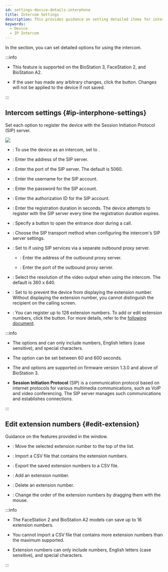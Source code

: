 ```yaml
---
id: settings-device-details-interphone
title: Intercom Settings
description: This provides guidance on setting detailed items for intercom use.
keywords:
  - Device
  - IP Intercom
---
```


In the <Cmd sid='device.info.interphone' product='2' /> section, you can set detailed options for using the intercom.

:::info

* This feature is supported on the BioStation 3, FaceStation 2, and BioStation A2.

* If the user has made any arbitrary changes, click the <Cmd sid='button.apply' product='2' /> button. Changes will not be applied to the device if not saved.

:::

## Intercom settings {#ip-interphone-settings}

Set each option to register the device with the Session Initiation Protocol (SIP) server.

<Image src='/img/biostarx-setting-device-edit-ipinterphone.png' />

* <Cmd sid='device.info.interphone' product='2' />: To use the device as an intercom, set to <Cmd sid='device.info.enabled' product='2' />.

* <Cmd sid='device.intercom.ipAddr' product='2' />: Enter the address of the SIP server.

* <Cmd sid='device.intercom.port' product='2' />: Enter the port of the SIP server. The default is 5060.

* <Cmd sid='device.intercom.account.new' product='2' />: Enter the username for the SIP account.

* <Cmd sid='device.intercom.password.new' product='2' />: Enter the password for the SIP account.

* <Cmd sid='device.intercom.authorization.id' product='2' />: Enter the authorization ID for the SIP account.

* <Cmd sid='device.intercom.registration.duration' product='2' />: Enter the registration duration in seconds. The device attempts to register with the SIP server every time the registration duration expires.

* <Cmd sid='device.intercom.doorOpenButton' product='2' />: Specify a button to open the entrance door during a call.

* <Cmd sid='device.intercom.transport' product='2' />: Choose the SIP transport method when configuring the intercom's SIP server settings.

* <Cmd sid='device.intercom.outbound.proxy.server' product='2' />: Set to <Cmd sid='device.info.enabled' product='2' /> if using SIP services via a separate outbound proxy server.

  * <Cmd sid='device.intercom.outbound.proxy.server.ipAddress' product='2' />: Enter the address of the outbound proxy server.

  * <Cmd sid='device.intercom.outbound.proxy.server.port' product='2' />: Enter the port of the outbound proxy server.

* <Cmd sid='device.intercom.resolution' product='2' />: Select the resolution of the video output when using the intercom. The default is <Cmd>360 x 640</Cmd>.

* <Cmd sid='device.intercom.extension.display' product='2' />: Set to <Cmd sid='device.info.disable' product='2' /> to prevent the device from displaying the extension number. Without displaying the extension number, you cannot distinguish the recipient on the calling screen.

* <Cmd sid='device.intercom.extension' product='2' />: You can register up to 128 extension numbers. To add or edit extension numbers, click the <Cmd sid='device.intercom.extension.editBtn' product='2' /> button. For more details, refer to the [following document](#edit-extension).

:::info

* The options <Cmd sid='device.intercom.account.new' product='2' /> and <Cmd sid='device.intercom.authorization.id' product='2' /> can only include numbers, English letters (case sensitive), and special characters.

* The <Cmd sid='device.intercom.registration.duration' product='2' /> option can be set between 60 and 600 seconds.

* The <Cmd sid='device.intercom.transport' product='2' /> and <Cmd sid='device.intercom.resolution' product='2' /> options are supported on firmware version 1.3.0 and above of BioStation 3.

* **Session Initiation Protocol** (SIP) is a communication protocol based on internet protocols for various multimedia communications, such as VoIP and video conferencing. The SIP server manages such communications and establishes connections.

:::

## Edit extension numbers {#edit-extension}

Guidance on the features provided in the <Cmd sid='device.intercom.extension.popup.title' product='2' /> window.

* <Cmd sid='device.intercom.extension.popup.sendToTop' product='2' />: Move the selected extension number to the top of the list.

* <Cmd sid='device.intercom.extension.popup.csvImport' product='2' />: Import a CSV file that contains the extension numbers.

* <Cmd sid='device.intercom.extension.popup.csvExport' product='2' />: Export the saved extension numbers to a CSV file.

* <Cmd sid='device.intercom.extension.popup.add' product='2' />: Add an extension number.

* <Cmd sid='device.intercom.extension.popup.delete' product='2' />: Delete an extension number.

* <Cmd sid='device.intercom.list.reorder' product='2' />: Change the order of the extension numbers by dragging them with the mouse.

:::info

* The FaceStation 2 and BioStation A2 models can save up to 16 extension numbers.

* You cannot import a CSV file that contains more extension numbers than the maximum supported.

* Extension numbers can only include numbers, English letters (case sensitive), and special characters.

:::
